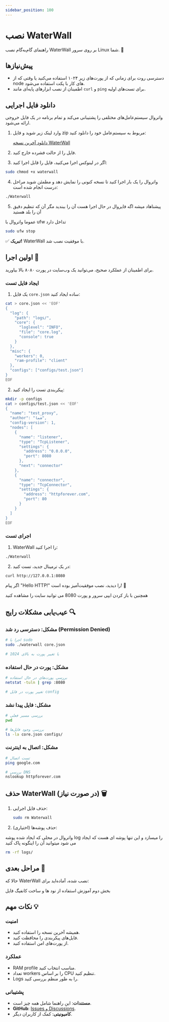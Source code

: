 ```yaml
---
sidebar_position: 100
---
```


# نصب WaterWall

راهنمای گام‌به‌گام نصب WaterWall بر روی سرور Linux شما. 🚀

## پیش‌نیازها

- دسترسی روت برای زمانی که از پورت‌های زیر ۱۰۲۴ استفاده می‌کنید یا وقتی که از node های کار با پکت استفاده می‌شود.
- اطمینان از نصب ابزارهای پایه‌ای مانند `curl` و `ping` برای تست‌های اولیه.

## دانلود فایل اجرایی

واتروال سیستم‌عامل‌های مختلفی را پشتیبانی می‌کند و تمام برنامه در یک فایل خروجی ارائه می‌شود.

1. وارد لینک زیر شوید و فایل zip مربوط به سیستم‌عامل خود را دانلود کنید:

   [دانلود آخرین نسخه WaterWall](https://github.com/radkesvat/WaterWall/releases/latest/)

2. فایل را از حالت فشرده خارج کنید.
3. اگر در لینوکس اجرا می‌کنید، فایل را قابل اجرا کنید:

```bash
sudo chmod +x waterwall
```

4. واتروال را یک بار اجرا کنید تا نسخه کنونی را نمایش دهد و مطمئن شوید مراحل درست انجام شده است:

```bash
./Waterwall
```

5. پیشناهاد میشه اگه فایروال در حال اجرا هست آن را ببندید مگر آن که تنظیم دقیق آن را بلد هستید

عموما واتروال با ufw تداخل دارد 

```bash
sudo ufw stop
```



✅ **تبریک!** WaterWall با موفقیت نصب شد.

## اولین اجرا 🎯

برای اطمینان از عملکرد صحیح، می‌توانید یک وب‌سایت در پورت ۸۰۸۰ بالا بیاورید.

### ایجاد فایل تست


1. یک فایل `core.json` ساده ایجاد کنید:

```bash
cat > core.json << 'EOF'
{
  "log": {
    "path": "logs/",
    "core": {
      "loglevel": "INFO",
      "file": "core.log",
      "console": true
    }
  },
  "misc": {
    "workers": 0,
    "ram-profile": "client"
  },
  "configs": ["configs/test.json"]
}
EOF
```

2. پیکربندی تست را ایجاد کنید:

```bash
mkdir -p configs
cat > configs/test.json << 'EOF'
{
  "name": "test_proxy",
  "author": "شما",
  "config-version": 1,
  "nodes": [
    {
      "name": "listener",
      "type": "TcpListener",
      "settings": {
        "address": "0.0.0.0",
        "port": 8080
      },
      "next": "connector"
    },
    {
      "name": "connector",
      "type": "TcpConnector",
      "settings": {
        "address": "httpforever.com",
        "port": 80
      }
    }
  ]
}
EOF
```

### اجرای تست

1. WaterWall را اجرا کنید:

```bash
./Waterwall
```

2. در یک ترمینال جدید، تست کنید:

```bash
curl http://127.0.0.1:8080 
```

اگر پیام "Hello HTTP!" را دیدید، نصب موفقیت‌آمیز بوده است! 🎉

همچنین با باز کردن ایپی سرور و پورت 8080 می توانید سایت را مشاهده کنید

## عیب‌یابی مشکلات رایج 🔍

### مشکل: دسترسی رد شد (Permission Denied)

```bash
# اجرا با sudo
sudo ./waterwall core.json

# یا تغییر پورت به بالای 1024
```

### مشکل: پورت در حال استفاده

```bash
# بررسی پورت‌های در حال استفاده
netstat -tuln | grep :8080

# تغییر پورت در فایل config
```

### مشکل: فایل پیدا نشد

```bash
# بررسی مسیر فعلی
pwd

# بررسی وجود فایل‌ها
ls -la core.json configs/
```

### مشکل: اتصال به اینترنت

```bash
# تست اتصال
ping google.com

# بررسی DNS
nslookup httpforever.com
```

## حذف WaterWall (در صورت نیاز) 🗑️

1. حذف فایل اجرایی:

   ```bash
   sudo rm Waterwall
   ```

2. حذف پوشه‌ها (اختیاری):

  واتروال در محلی که ایجاد شده پوشه log را میسازد و این تنها پوشه ای هست که ایجاد می شود 
  میتوانید آن را اینگونه پاک کنید 
   ```bash
   rm -rf logs/
   ```

## مراحل بعدی 📖

حالا که WaterWall نصب شده، آماده‌اید برای:

بخش دوم آموزش
استفاده از نود ها و ساخت کانفیگ فایل

## نکات مهم 💡

### امنیت

- همیشه آخرین نسخه را استفاده کنید.
- فایل‌های پیکربندی را محافظت کنید.
- از پورت‌های امن استفاده کنید.

### عملکرد

- RAM profile مناسب انتخاب کنید.
- تعداد workers را بر اساس CPU تنظیم کنید.
- Logs را به طور منظم بررسی کنید.

### پشتیبانی

- **مستندات**: این راهنما شامل همه چیز است.
- **GitHub**: [Issues و Discussions](https://github.com/radkesvat/WaterWall).
- **کامیونیتی**: کمک از کاربران دیگر.

